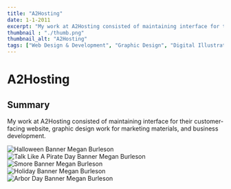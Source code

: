 ```yaml
---
title: "A2Hosting"
date: 1-1-2011
excerpt: "My work at A2Hosting consisted of maintaining interface for their customer-facing website, graphic design work for marketing materials, and business development."
thumbnail : "./thumb.png"
thumbnail_alt: "A2Hosting"
tags: ["Web Design & Development", "Graphic Design", "Digital Illustration"]
---
```


# A2Hosting

## Summary
My work at A2Hosting consisted of maintaining interface for their customer-facing website, graphic design work for marketing materials, and business development.



<section className={portfolioStyles.portfolioImage3}>
<img src={zBanner} alt="Halloween Banner Megan Burleson"/>
</section>

<section className={portfolioStyles.portfolioImage3}>
<img src={pBanner} alt="Talk Like A Pirate Day Banner Megan Burleson"/>
</section>

<section className={portfolioStyles.portfolioImage3}>
<img src={sBanner} alt="Smore Banner Megan Burleson"/>
</section>

<section className={portfolioStyles.portfolioImage3}>
<img src={hBanner} alt="Holiday Banner Megan Burleson"/>
</section>

<section className={portfolioStyles.portfolioImage3}>
<img src={tBanner} alt="Arbor Day Banner Megan Burleson"/>
</section>





